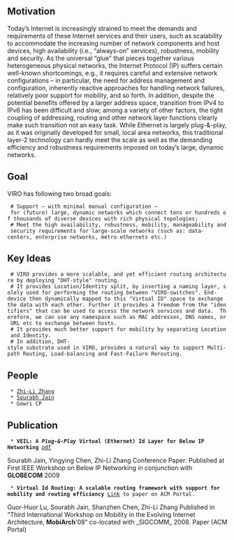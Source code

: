 == Motivation ==
Today’s Internet is increasingly strained to meet the demands and requirements of these Internet services and their users, such as scalability to accommodate the increasing number of network components and host devices, high availability (i.e., “always-on” services), robustness, mobility and security. As the universal “glue” that pieces together various heterogeneous physical networks, the Internet Protocol (IP) suffers certain well-known shortcomings, e.g., it requires careful and extensive network configurations – in particular, the need for address management and configuration, inherently reactive approaches for handling network failures, relatively poor support for mobility, and so forth. In addition, despite the potential benefits offered by a larger address space, transition from IPv4 to IPv6 has been difficult and slow; among a variety of other factors, the tight coupling of addressing, routing and other network layer functions clearly make such transition not an easy task. While Ethernet is largely plug-&-play, as it was originally developed for small, local area networks, this traditional layer-2 technology can hardly meet the scale as well as the demanding efficiency and robustness requirements imposed on today’s large, dynamic networks.

== Goal ==
VIRO has following two broad goals: 
  # Support – with minimal manual configuration – for (future) large, dynamic networks which connect tens or hundreds of thousands of diverse devices with rich physical topologies;
  # Meet the high availability, robustness, mobility, manageability and security requirements for large-scale networks (such as: data-centers, enterprise networks, metro ethernets etc.)

== Key Ideas ==
  # VIRO provides a more scalable, and yet efficient routing architecture by deploying "DHT-style" routing.
  # It provides Location/Identity split, by inserting a naming layer, solely used for performing the routing between "VIRO-switches". End-device then dynamically mapped to this "Virtual ID" space to exchange the data with each other. Further it provides a freedom from the "identifiers" that can be used to access the network services and data.  Therefore, we can use any namespace such as MAC addresses, DNS names, or URL etc to exchange between hosts. 
  # It provides much better support for mobility by separating Location and Identity.
  # In addition, DHT-style substrate used in VIRO, provides a natural way to support Multi-path Routing, Load-balancing and Fast-Failure Rerouting.

== People ==
  * [http://www.cs.umn.edu/~zhzhang Zhi-Li Zhang]
  * [http://www.cs.umn.edu/~sourj Sourabh Jain]
  * Gowri CP

== Publication ==
  * '''VEIL: A ''Plug-&-Play'' Virtual (Ethernet) Id Layer for Below IP Networking''' [http://www.users.cs.umn.edu/~zhzhang/Papers/veil-final-BIPN.pdf pdf]
Sourabh Jain, Yingying Chen, Zhi-Li Zhang
Conference Paper: Published at First IEEE Workshop on Below IP Networking in conjunction with '''GLOBECOM''' 2009  
  * '''Virtual Id Routing: A scalable routing framework with support for mobility and routing efficiency''' [http://portal.acm.org/citation.cfm?id=1403007.1403025 Link] to paper on ACM Portal. 
Guor-Huor Lu, Sourabh Jain, Shanzhen Chen, Zhi-Li Zhang
Published in “Third International Workshop on Mobility in the Evolving Internet Architecture, '''MobiArch''''08” co-located with _SIGCOMM_ 2008. Paper (ACM Portal)
